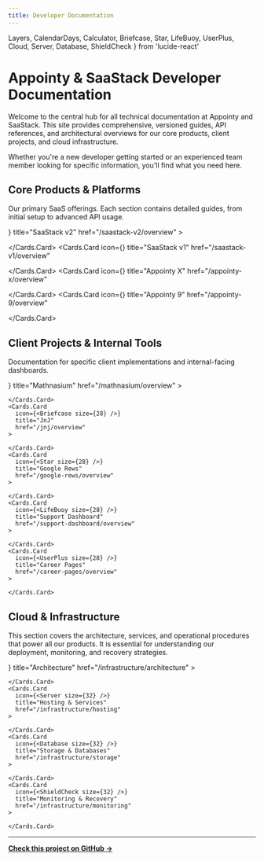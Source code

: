 ```yaml
---
title: Developer Documentation
---
```


  Layers,
  CalendarDays,
  Calculator,
  Briefcase,
  Star,
  LifeBuoy,
  UserPlus,
  Cloud,
  Server,
  Database,
  ShieldCheck
} from 'lucide-react'

# Appointy & SaaStack Developer Documentation

Welcome to the central hub for all technical documentation at Appointy and SaaStack. This site provides comprehensive, versioned guides, API references, and architectural overviews for our core products, client projects, and cloud infrastructure.

Whether you're a new developer getting started or an experienced team member looking for specific information, you'll find what you need here.

## Core Products & Platforms

Our primary SaaS offerings. Each section contains detailed guides, from initial setup to advanced API usage.

<Cards>
  <Cards.Card
    icon={<Layers size={16} />}
    title="SaaStack v2"
    href="/saastack-v2/overview"
  >
    
  </Cards.Card>
  <Cards.Card
    icon={<Layers size={32} strokeWidth={1.5} />}
    title="SaaStack v1"
    href="/saastack-v1/overview"
  >
    
  </Cards.Card>
  <Cards.Card
    icon={<CalendarDays size={32} />}
    title="Appointy X"
    href="/appointy-x/overview"
  >
    
  </Cards.Card>
  <Cards.Card
    icon={<CalendarDays size={32} strokeWidth={1.5} />}
    title="Appointy 9"
    href="/appointy-9/overview"
  >
    
  </Cards.Card>
</Cards>

## Client Projects & Internal Tools

Documentation for specific client implementations and internal-facing dashboards.

<Cards num={3}>
    <Cards.Card
      icon={<Calculator size={28} />}
      title="Mathnasium"
      href="/mathnasium/overview"
    >
        
    </Cards.Card>
    <Cards.Card
      icon={<Briefcase size={28} />}
      title="JnJ"
      href="/jnj/overview"
    >
        
    </Cards.Card>
    <Cards.Card
      icon={<Star size={28} />}
      title="Google Rews"
      href="/google-rews/overview"
    >
        
    </Cards.Card>
    <Cards.Card
      icon={<LifeBuoy size={28} />}
      title="Support Dashboard"
      href="/support-dashboard/overview"
    >
        
    </Cards.Card>
    <Cards.Card
      icon={<UserPlus size={28} />}
      title="Career Pages"
      href="/career-pages/overview"
    >
        
    </Cards.Card>
</Cards>

## Cloud & Infrastructure

This section covers the architecture, services, and operational procedures that power all our products. It is essential for understanding our deployment, monitoring, and recovery strategies.

<Cards>
    <Cards.Card
      icon={<Cloud size={32} />}
      title="Architecture"
      href="/infrastructure/architecture"
    >
        
    </Cards.Card>
    <Cards.Card
      icon={<Server size={32} />}
      title="Hosting & Services"
      href="/infrastructure/hosting"
    >
        
    </Cards.Card>
    <Cards.Card
      icon={<Database size={32} />}
      title="Storage & Databases"
      href="/infrastructure/storage"
    >
        
    </Cards.Card>
    <Cards.Card
      icon={<ShieldCheck size={32} />}
      title="Monitoring & Recovery"
      href="/infrastructure/monitoring"
    >
        
    </Cards.Card>
</Cards>

---

[**Check this project on GitHub →**](https://github.com/AppointyTech/docs)
